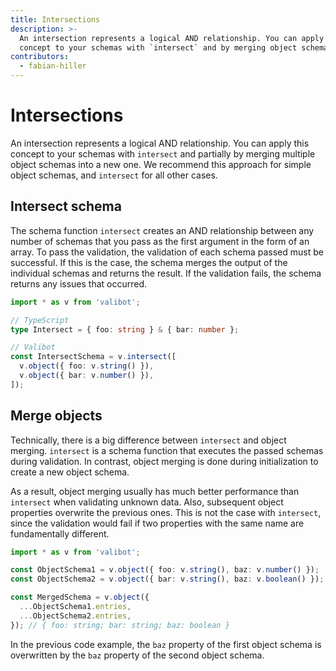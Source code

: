 ```yaml
---
title: Intersections
description: >-
  An intersection represents a logical AND relationship. You can apply this
  concept to your schemas with `intersect` and by merging object schemas.
contributors:
  - fabian-hiller
---
```



# Intersections

An intersection represents a logical AND relationship. You can apply this concept to your schemas with <Link href="/api/intersect/">`intersect`</Link> and partially by merging multiple object schemas into a new one. We recommend this approach for simple object schemas, and <Link href="/api/intersect/">`intersect`</Link> for all other cases.

## Intersect schema

The schema function <Link href="/api/intersect/">`intersect`</Link> creates an AND relationship between any number of schemas that you pass as the first argument in the form of an array. To pass the validation, the validation of each schema passed must be successful. If this is the case, the schema merges the output of the individual schemas and returns the result. If the validation fails, the schema returns any issues that occurred.

```ts
import * as v from 'valibot';

// TypeScript
type Intersect = { foo: string } & { bar: number };

// Valibot
const IntersectSchema = v.intersect([
  v.object({ foo: v.string() }),
  v.object({ bar: v.number() }),
]);
```

## Merge objects

Technically, there is a big difference between <Link href="/api/intersect/">`intersect`</Link> and object merging. <Link href="/api/intersect/">`intersect`</Link> is a schema function that executes the passed schemas during validation. In contrast, object merging is done during initialization to create a new object schema.

As a result, object merging usually has much better performance than <Link href="/api/intersect/">`intersect`</Link> when validating unknown data. Also, subsequent object properties overwrite the previous ones. This is not the case with <Link href="/api/intersect/">`intersect`</Link>, since the validation would fail if two properties with the same name are fundamentally different.

```ts
import * as v from 'valibot';

const ObjectSchema1 = v.object({ foo: v.string(), baz: v.number() });
const ObjectSchema2 = v.object({ bar: v.string(), baz: v.boolean() });

const MergedSchema = v.object({
  ...ObjectSchema1.entries,
  ...ObjectSchema2.entries,
}); // { foo: string; bar: string; baz: boolean }
```

In the previous code example, the `baz` property of the first object schema is overwritten by the `baz` property of the second object schema.
